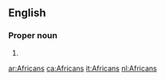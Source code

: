 ==English==
===Proper noun===
{{en-proper-noun}}

#{{plural of|[[African]]}}

[[ar:Africans]]
[[ca:Africans]]
[[it:Africans]]
[[nl:Africans]]